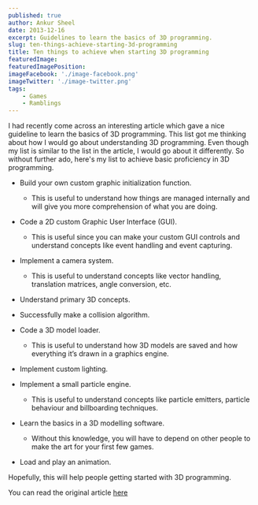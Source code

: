 ```yaml
---
published: true
author: Ankur Sheel
date: 2013-12-16
excerpt: Guidelines to learn the basics of 3D programming.
slug: ten-things-achieve-starting-3d-programming
title: Ten things to achieve when starting 3D programming
featuredImage:
featuredImagePosition:
imageFacebook: './image-facebook.png'
imageTwitter: './image-twitter.png'
tags:
    - Games
    - Ramblings
---
```


I had recently come across an interesting article which gave a nice guideline to learn the basics of 3D programming.
This list got me thinking about how I would go about understanding 3D programming. Even though my list is similar to the
list in the article, I would go about it differently. So without further ado, here's my list to achieve basic
proficiency in 3D programming.

-   Build your own custom graphic initialization function.

    -   This is useful to understand how things are managed internally and will give you more comprehension of what you
        are doing.

-   Code a 2D custom Graphic User Interface (GUI).

    -   This is useful since you can make your custom GUI controls and understand concepts like event handling and event
        capturing.

-   Implement a camera system.

    -   This is useful to understand concepts like vector handling, translation matrices, angle conversion, etc.

-   Understand primary 3D concepts.

-   Successfully make a collision algorithm.

-   Code a 3D model loader.

    -   This is useful to understand how 3D models are saved and how everything it’s drawn in a graphics engine.

-   Implement custom lighting.

-   Implement a small particle engine.

    -   This is useful to understand concepts like particle emitters, particle behaviour and billboarding techniques.

-   Learn the basics in a 3D modelling software.

    -   Without this knowledge, you will have to depend on other people to make the art for your first few games.

-   Load and play an animation.

Hopefully, this will help people getting started with 3D programming.

You can read the original article
[here](http://vasilydev.blogspot.in/2011/08/ten-things-to-achieve-when-starting-3d.html)
